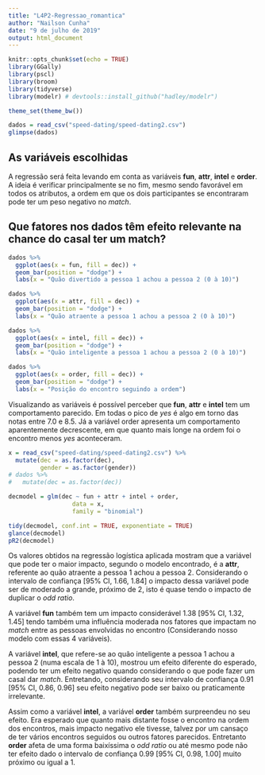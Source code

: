 ```yaml
---
title: "L4P2-Regressao_romantica"
author: "Nailson Cunha"
date: "9 de julho de 2019"
output: html_document
---
```


```r
knitr::opts_chunk$set(echo = TRUE)
library(GGally)
library(pscl)
library(broom)
library(tidyverse)
library(modelr) # devtools::install_github("hadley/modelr")

theme_set(theme_bw())
```


```r
dados = read_csv("speed-dating/speed-dating2.csv")
glimpse(dados)
```

## As variáveis escolhidas

A regressão será feita levando em conta as variáveis **fun**, **attr**, **intel** e **order**. A ideia é verificar principalmente se no fim, mesmo sendo favorável em todos os atributos, a ordem em que os dois participantes se encontraram pode ter um peso negativo no *match*.

## Que fatores nos dados têm efeito relevante na chance do casal ter um match?

```r
dados %>% 
  ggplot(aes(x = fun, fill = dec)) +
  geom_bar(position = "dodge") +
  labs(x = "Quão divertido a pessoa 1 achou a pessoa 2 (0 à 10)")

dados %>% 
  ggplot(aes(x = attr, fill = dec)) +
  geom_bar(position = "dodge") +
  labs(x = "Quão atraente a pessoa 1 achou a pessoa 2 (0 à 10)")

dados %>% 
  ggplot(aes(x = intel, fill = dec)) +
  geom_bar(position = "dodge") +
  labs(x = "Quão inteligente a pessoa 1 achou a pessoa 2 (0 à 10)")

dados %>% 
  ggplot(aes(x = order, fill = dec)) +
  geom_bar(position = "dodge") +
  labs(x = "Posição do encontro seguindo a ordem")
```

Visualizando as variáveis é possível perceber que **fun**, **attr** e **intel** tem um  comportamento parecido. Em todas o pico de *yes* é algo em torno das notas entre 7.0 e 8.5. Já a variável order apresenta um comportamento aparentemente decrescente, em que quanto mais longe na ordem foi o encontro menos *yes* aconteceram.

```r
x = read_csv("speed-dating/speed-dating2.csv") %>% 
  mutate(dec = as.factor(dec), 
         gender = as.factor(gender))
# dados %>% 
#   mutate(dec = as.factor(dec))

decmodel = glm(dec ~ fun + attr + intel + order, 
                  data = x,
                  family = "binomial")

tidy(decmodel, conf.int = TRUE, exponentiate = TRUE)
glance(decmodel)
pR2(decmodel)
```


Os valores obtidos na regressão logística aplicada mostram que a variável que pode ter o maior impacto, segundo o modelo encontrado, é a **attr**, referente ao quão atraente a pessoa 1 achou a pessoa 2. Considerando o intervalo de confiança [95% CI, 1.66, 1.84] o impacto dessa variável pode ser de moderado a grande, próximo de 2, isto é quase tendo o impacto de duplicar o *odd ratio*.

A variável **fun** também tem um impacto considerável 1.38 [95% CI, 1.32, 1.45] tendo também uma influência moderada nos fatores que impactam no *match* entre as pessoas envolvidas no encontro (Considerando nosso modelo com essas 4 variáveis).

A variável **intel**, que refere-se ao quão inteligente a pessoa 1 achou a pessoa 2 (numa escala de 1 à 10), mostrou um efeito diferente do esperado, podendo ter um efeito negativo quando considerando o que pode fazer um casal dar *match*. Entretando, considerando seu intervalo de confiança 0.91 [95% CI, 0.86, 0.96] seu efeito negativo pode ser baixo ou praticamente irrelevante.

Assim como a variável **intel**, a variável **order** também surpreendeu no seu efeito. Era esperado que quanto mais distante fosse o encontro na ordem dos encontros, mais impacto negativo ele tivesse, talvez por um cansaço de ter vários encontros seguidos ou outros fatores parecidos. Entretanto **order** afeta de uma forma baixíssima o *odd ratio* ou até mesmo pode não ter efeito dado o intervalo de confiança 0.99 [95% CI, 0.98, 1.00] muito próximo ou igual a 1.

